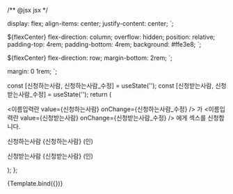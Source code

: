 /** @jsx jsx */



<Meta
  title="랜딩페이지/컴포넌트/이름입력란"
  component={이름입력란}
/>

  display: flex;
  align-items: center;
  justify-content: center;
`;

  ${flexCenter}
  flex-direction: column;
  overflow: hidden;
  position: relative;
  padding-top: 4rem;
  padding-bottom: 4rem;
  background: #ffe3e8;
`;

  ${flexCenter}
  flex-direction: row;
  margin-bottom: 2rem;
`;

  margin: 0 1rem;
`;

  const [신청하는사람, 신청하는사람_수정] = useState('');
  const [신청받는사람, 신청받는사람_수정] = useState('');
  return (
    <Section>
      <Heading>
        <이름입력란 value={신청하는사람} onChange={신청하는사람_수정} />
        가
        <이름입력란 value={신청받는사람} onChange={신청받는사람_수정} />
        에게 섹스를 신청합니다.
      </Heading>
      <p>
        신청하는사람
        <Name>{신청하는사람}</Name>
        (인)
      </p>
      <p>
        신청받는사람
        <Name>{신청받는사람}</Name>
        (인)
      </p>
    </Section>
  );
};

<Canvas>
  <Story name="예제">
    {Template.bind({})}
  </Story>
</Canvas>
